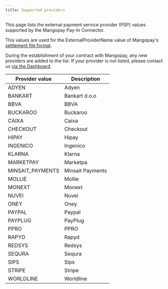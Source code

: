 ```yaml
---
title: Supported providers
---
```


This page lists the external payment service provider (PSP) values supported by the Mangopay Pay-In Connector.

This values are used for the ExternalProviderName value of Mangopay's [settlement file format](/guides/payin-connector/mirakl#specifications-of-the-mangopay-format-settlement-file).

During the establishment of your contract with Mangopay, any new providers are added to the list. If your provider is not listed, please contact us <a href="https://hub.mangopay.com/" target="_blank">via the Dashboard</a>.

<table>
<thead>
<tr>
<th class="header">Provider value</th>
<th class="header">Description</th>
</tr>
</thead>
<tbody>
<tr><td class="table-content">ADYEN</td><td class="table-content">Adyen</td></tr>
<tr><td class="table-content">BANKART</td><td class="table-content">Bankart d.o.o</td></tr>
<tr><td class="table-content">BBVA</td><td class="table-content">BBVA</td></tr>
<tr><td class="table-content">BUCKAROO</td><td class="table-content">Buckaroo</td></tr>
<tr><td class="table-content">CAIXA</td><td class="table-content">Caixa</td></tr>
<tr><td class="table-content">CHECKOUT</td><td class="table-content">Checkout</td></tr>
<tr><td class="table-content">HIPAY</td><td class="table-content">Hipay</td></tr>
<tr><td class="table-content">INGENICO</td><td class="table-content">Ingenico</td></tr>
<tr><td class="table-content">KLARNA</td><td class="table-content">Klarna</td></tr>
<tr><td class="table-content">MARKETPAY</td><td class="table-content">Marketpa</td></tr>
<tr><td class="table-content">MINSAIT_PAYMENTS</td><td class="table-content">Minsait Payments</td></tr>
<tr><td class="table-content">MOLLIE</td><td class="table-content">Mollie</td></tr>
<tr><td class="table-content">MONEXT</td><td class="table-content">Monext</td></tr>
<tr><td class="table-content">NUVEI</td><td class="table-content">Nuvei</td></tr>
<tr><td class="table-content">ONEY</td><td class="table-content">Oney</td></tr>
<tr><td class="table-content">PAYPAL</td><td class="table-content">Paypal</td></tr>
<tr><td class="table-content">PAYPLUG</td><td class="table-content">PayPlug</td></tr>
<tr><td class="table-content">PPRO</td><td class="table-content">PPRO</td></tr>
<tr><td class="table-content">RAPYD</td><td class="table-content">Rapyd</td></tr>
<tr><td class="table-content">REDSYS</td><td class="table-content">Redsys</td></tr>
<tr><td class="table-content">SEQURA</td><td class="table-content">Sequra</td></tr>
<tr><td class="table-content">SIPS</td><td class="table-content">Sips</td></tr>
<tr><td class="table-content">STRIPE</td><td class="table-content">Stripe</td></tr>
<tr><td class="table-content">WORLDLINE</td><td class="table-content">Worldline</td></tr>
</tbody>
</table>